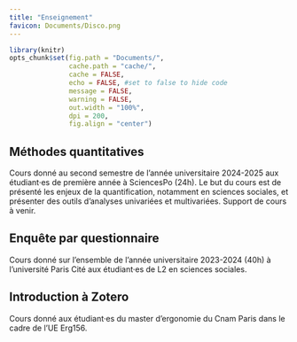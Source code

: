 ```yaml
---
title: "Enseignement"
favicon: Documents/Disco.png
---
```


```r
library(knitr)
opts_chunk$set(fig.path = "Documents/",
               cache.path = "cache/",
               cache = FALSE,
               echo = FALSE, #set to false to hide code
               message = FALSE,
               warning = FALSE,
               out.width = "100%",
               dpi = 200,
               fig.align = "center")
```

<script>
function hide_buttons(abstract) {
    var x = document.getElementById(abstract);
    if (x.style.display === "none") {
        x.style.display = "block";
    } else {
        x.style.display = "none";
    }
}
</script>

## Méthodes quantitatives

Cours donné au second semestre de l'année universitaire 2024-2025 aux étudiant·es de première année à SciencesPo (24h). Le but du cours est de présenté les enjeux de la quantification, notamment en sciences sociales, et présenter des  outils d'analyses univariées et multivariées. Support de cours à venir.

## Enquête par questionnaire

Cours donné sur l'ensemble de l'année universitaire 2023-2024 (40h) à l'université Paris Cité aux étudiant·es de L2 en sciences sociales.

## Introduction à Zotero

Cours donné aux étudiant·es du master d'ergonomie du Cnam Paris dans le cadre de l'UE Erg156. 
